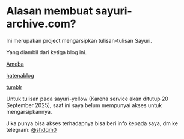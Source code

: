 # Alasan membuat sayuri-archive.com? 

Ini merupakan project mengarsipkan tulisan-tulisan Sayuri.

Yang diambil dari ketiga blog ini.

[Ameba](https://www.ameba.jp/profile/general/arihara6/)

[hatenablog](https://popoposyr.hatenablog.com/)

[tumblr](https://popoposyr.tumblr.com/)

Untuk tulisan pada sayuri-yellow (Karena service akan ditutup 20 September 2025), saat ini saya belum mempunyai akses untuk mengarsipkannya.

Jika punya bisa akses terhadapnya bisa beri info kepada saya, dm ke telegram: [@shdqm0](https://t.me/shdqm0)